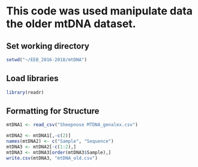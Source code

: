 # This code was used manipulate data the older mtDNA dataset.

## Set working directory
```r
setwd("~/EEB_2016-2018/mtDNA")
```

## Load libraries
```r
library(readr)
```


## Formatting for Structure
```r
mtDNA1 <- read_csv("Sheepnose MTDNA_genalex.csv")

mtDNA2 <- mtDNA1[,-c(2)]
names(mtDNA2) <- c("Sample", "Sequence")
mtDNA3 <- mtDNA2[-c(1:2),]
mtDNA3 <- mtDNA3[order(mtDNA3$Sample),]
write.csv(mtDNA3, "mtDNA_old.csv")
```